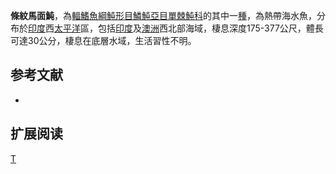 {{Speciesbox 
| taxon = Thamnaconus striatus
| status = NE
| status_system = IUCN3.1
| authority = [[Kotthaus|Kotthaus]], 1979
| synonyms = *''Amanses striatus, Kotthaus, 1979''
}}

'''條紋馬面魨'''，為[[輻鰭魚綱|輻鰭魚綱]][[魨形目|魨形目]][[鱗魨亞目|鱗魨亞目]][[單棘魨科|單棘魨科]]的其中一[[種|種]]，為熱帶海水魚，分布於[[印度|印度]]西[[太平洋|太平洋]]區，包括[[印度|印度]]及[[澳洲|澳洲]]西北部海域，棲息深度175-377公尺，體長可達30公分，棲息在底層水域，生活習性不明。

==参考文献==
*{{FishBase_species|genus=Thamnaconus|species=striatus|year=2014|month=3}}

== 扩展阅读 ==
{{refbegin}}
{{wikispecies-inline|Thamnaconus striatus|條紋馬面魨}}
{{refend}}{{Taxonbar}}{{魚類小作品}}

[[Category:馬面魨屬|T]]